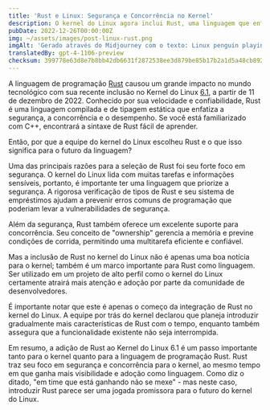 ```yaml
---
title: 'Rust e Linux: Segurança e Concorrência no Kernel'
description: O kernel do Linux agora inclui Rust, uma linguagem que enfatiza a confiabilidade e o desempenho. Isso marca um marco significativo para Rust e o kernel.
pubDate: 2022-12-26T00:00:00Z
img: ~/assets/images/post-linux-rust.png
imgAlt: 'Gerado através do Midjourney com o texto: Linux penguin playing with a crab from the Rust programming language, antarctica, layered paper art, diorama, shadowbox, volumetric lighting --v 4'
translatedBy: gpt-4-1106-preview
checksum: 399778e63d8e7b8bb42db6631f2872538ee3d879be85b17b2a1d5a48cb8921d2
---
```


A linguagem de programação [Rust](https://www.rust-lang.org/pt-BR) causou um grande impacto no mundo tecnológico com sua recente inclusão no Kernel do Linux [6.1](https://lkml.org/lkml/2022/12/11/206), a partir de 11 de dezembro de 2022. Conhecido por sua velocidade e confiabilidade, Rust é uma linguagem compilada e de tipagem estática que enfatiza a segurança, a concorrência e o desempenho. Se você está familiarizado com C++, encontrará a sintaxe de Rust fácil de aprender.

Então, por que a equipe do kernel do Linux escolheu Rust e o que isso significa para o futuro da linguagem?

Uma das principais razões para a seleção de Rust foi seu forte foco em segurança. O kernel do Linux lida com muitas tarefas e informações sensíveis, portanto, é importante ter uma linguagem que priorize a segurança. A rigorosa verificação de tipos de Rust e seu sistema de empréstimos ajudam a prevenir erros comuns de programação que poderiam levar a vulnerabilidades de segurança.

Além da segurança, Rust também oferece um excelente suporte para concorrência. Seu conceito de "ownership" gerencia a memória e previne condições de corrida, permitindo uma multitarefa eficiente e confiável.

Mas a inclusão de Rust no kernel do Linux não é apenas uma boa notícia para o kernel; também é um marco importante para Rust como linguagem. Ser utilizado em um projeto de alto perfil como o kernel do Linux certamente atrairá mais atenção e adoção por parte da comunidade de desenvolvedores.

É importante notar que este é apenas o começo da integração de Rust no kernel do Linux. A equipe por trás do kernel declarou que planeja introduzir gradualmente mais características de Rust com o tempo, enquanto também assegura que a funcionalidade existente não seja interrompida.

Em resumo, a adição de Rust ao Kernel do Linux 6.1 é um passo importante tanto para o kernel quanto para a linguagem de programação Rust. Rust traz seu foco em segurança e concorrência para o kernel, ao mesmo tempo em que ganha mais visibilidade e adoção como linguagem. Como diz o ditado, "em time que está ganhando não se mexe" - mas neste caso, introduzir Rust parece ser uma jogada promissora para o futuro do kernel do Linux.
